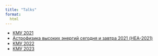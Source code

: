 ```yaml
---
title: "Talks"
format:
  html
---
```


-   [КМУ 2021](https://uskovgs.github.io/KMU-2021)
-   [Астрофизика высоких энергий сегодня и завтра 2021 (HEA-2021)](https://uskovgs.github.io/HEA-2021)
-   [КМУ 2022](https://github.com/uskovgs/KMU-2022)
-   [КМУ 2023](https://github.com/uskovgs/KMU-2023)


